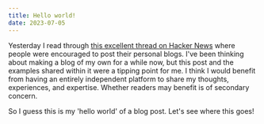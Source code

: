 ```yaml
---
title: Hello world!
date: 2023-07-05
---
```


Yesterday I read through [this excellent thread on Hacker News](https://news.ycombinator.com/item?id=36575081) where people were encouraged to post their personal blogs. I've been thinking about making a blog of my own for a while now, but this post and the examples shared within it were a tipping point for me. I think I would benefit from having an entirely independent platform to share my thoughts, experiences, and expertise. Whether readers may benefit is of secondary concern.

So I guess this is my 'hello world' of a blog post. Let's see where this goes!
